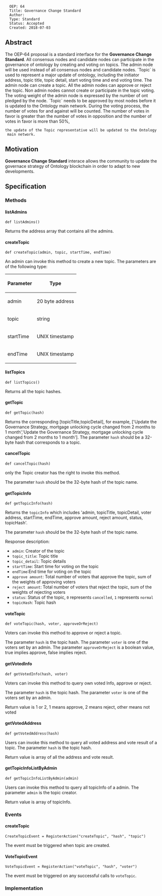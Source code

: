 <pre>
  OEP: 64
  Title: Governance Change Standard
  Author:
  Type: Standard
  Status: Accepted
  Created: 2018-07-03
</pre>

==Abstract==

The OEP-64 proposal is a standard interface for the '''Governance Change Standard'''.
All consensus nodes and candidate nodes can participate in the governance of ontology by creating and voting on topics.
The admin node will be used instead of all consensus nodes and candidate nodes.
`Topic` is used to represent a major update of ontology, including the initiator address, topic title, topic detail, start voting time and end voting time.
The admin node can create a topic. All the admin nodes can approve or reject the topic. Non admin nodes cannot create or participate in the topic voting.
The voting weight of the admin node is expressed by the number of ont pledged by the node.
`Topic` needs to be approved by most nodes before it is updated to the Ontology main network. During the voting process, the number of votes for and against will be counted.
The number of votes in favor is greater than the number of votes in opposition and the number of votes in favor is more than 50%,
 the update of the Topic representative will be updated to the Ontology main network.


==Motivation==

'''Governance Change Standard''' interace allows the community to update the governace strategy of Ontology blockchain in order to adapt to new developments.

==Specification==

===Methods===

====listAdmins====

<pre>
def listAdmins()
</pre>

Returns the address array that contains all the admins.

====createTopic====

<pre>
def createTopic(admin, topic, startTime, endTime)
</pre>

An admin can invoke this method to create a new topic.
The parameters are of the following type:

{| class = "wikitable"
! style = "text-align:center;"| Parameter
! Type
|-
| admin
| 20 byte address
|-
| topic
| string
|-
| startTime
| UNIX timestamp
|-
| endTime
| UNIX timestamp
|}

====listTopics====

<pre>
def listTopics()
</pre>

Returns all the topic hashes.

====getTopic====

<pre>
def getTopic(hash)
</pre>

Returns the corresponding [topicTitle,topicDetail], for example, ['Update the Governance Strategy, mortgage unlocking cycle changed from 2 months to 1 month','Update the Governance Strategy, mortgage unlocking cycle changed from 2 months to 1 month'].
The parameter <code>hash</code> should be a 32-byte hash that corresponds to a topic.

====cancelTopic====

<pre>
def cancelTopic(hash)
</pre>
only the Topic creator has the right to invoke this method.

The parameter <code>hash</code> should be the 32-byte hash of the topic name.


====getTopicInfo====

<pre>
def getTopicInfo(hash)
</pre>

Returns the <code>topicInfo</code> which includes 'admin, topicTitle, topicDetail, voter address, startTime, endTime, approve amount, reject amount, status, topicHash'.

The parameter <code>hash</code> should be the 32-byte hash of the topic name.

Response description:

* <code>admin</code>: Creator of the topic
* <code>topic_title</code>: Topic title
* <code>topic_detail</code>: Topic details
* <code>startTime</code>: Start time for voting on the topic
* <code>endTime</code>:End time for voting on the topic
* <code>approve amount</code>: Total number of voters that approve the topic, sum of the weights of approving voters
* <code>reject amount</code>: Total number of voters that reject the topic, sum of the weights of rejecting voters
* <code>status</code>: Status of the topic, <code>0</code> represents <code>cancelled</code>, <code>1</code> represents <code>normal</code>
* <code>topicHash</code>: Topic hash

====voteTopic====

<pre>
def voteTopic(hash, voter, approveOrReject)
</pre>

Voters can invoke this method to approve or reject a topic.

The parameter <code>hash</code> is the topic hash.
The parameter <code>voter</code> is one of the voters set by an admin.
The parameter <code>approveOrReject</code> is a boolean value, true implies approve, false implies reject.


====getVotedInfo====

<pre>
def getVotedInfo(hash, voter)
</pre>

Voters can invoke this method to query own voted Info, approve or reject.

The parameter <code>hash</code> is the topic hash.
The parameter <code>voter</code> is one of the voters set by an admin.

Return value is 1 or 2, 1 means approve, 2 means reject, other means not voted

====getVotedAddress====

<pre>
def getVotedAddress(hash)
</pre>

Users can invoke this method to query all voted address and vote result of a topic.
The parameter <code>hash</code> is the topic hash.

Return value is array of all the address and vote result.

====getTopicInfoListByAdmin====

<pre>
def getTopicInfoListByAdmin(admin)
</pre>

Users can invoke this method to query all topicInfo of a admin.
The parameter <code>admin</code> is the topic creator.

Return value is array of topicInfo.


===Events===

====createTopic====

<pre>
CreateTopicEvent = RegisterAction("createTopic", "hash", "topic")
</pre>

The event must be triggered when topic are created.

====VoteTopicEvent====

<pre>
VoteTopicEvent = RegisterAction("voteTopic", "hash", "voter")
</pre>

The event must be triggered on any successful calls to <code>voteTopic</code>.

===Implementation===